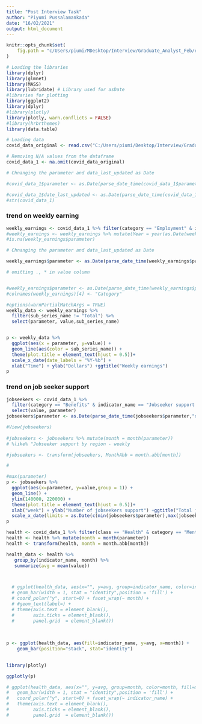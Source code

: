 ```yaml
---
title: "Post Interview Task"
author: "Piyumi Pussalamankada"
date: "16/02/2021"
output: html_document
---
```


```r
knitr::opts_chunk$set(
    fig.path = "c/Users/piumi/MDesktop/Interview/Graduate_Analyst_Feb/excel_change" #make sure you create the folder first in Windows
)
```

```r
# Loading the libraries
library(dplyr)
library(glmnet)
library(MASS)
library(lubridate) # Library used for asDate
#libraries for plotting 
library(ggplot2)
library(dplyr)
#library(plotly)
library(plotly, warn.conflicts = FALSE)
#library(hrbrthemes)
library(data.table)
```

```r
# Loading data
covid_data_original <- read.csv("C:/Users/piumi/Desktop/Interview/Graduate_Analyst_Feb/Covid.csv")
```

```r

# Removing N/A values from the dataframe
covid_data_1 <- na.omit(covid_data_original)

# Chnanging the parameter and data_last_updated as Date

#covid_data_1$parameter <- as.Date(parse_date_time(covid_data_1$parameter,"dmy"))

#covid_data_1$date_last_updated <- as.Date(parse_date_time(covid_data_1$date_last_updated,"dmy"))
#str(covid_data_1)
```

### trend on weekly earning
```r
weekly_earnings <- covid_data_1 %>% filter(category == "Employment" & indicator_name == "Weekly median earnings (34 days)")
#weekly_earnings <- weekly_earnings %>% mutate(Year = year(as.Date(weekly_earnings$parameter)))
#is.na(weekly_earnings$parameter)

# Chnanging the parameter and data_last_updated as Date

weekly_earnings$parameter <- as.Date(parse_date_time(weekly_earnings$parameter,"dmy"))

# omitting ., * in value column


#weekly_earnings$parameter <- as.Date(parse_date_time(weekly_earnings$parameter, orders = "ymd"))
#colnames(weekly_earnings)[4] <- "Category"

#options(warnPartialMatchArgs = TRUE)
weekly_data <- weekly_earnings %>%
  filter(sub_series_name != "Total") %>%
  select(parameter, value,sub_series_name) 


p <- weekly_data %>%
  ggplot(aes(x = parameter, y=value)) +
  geom_line(aes(color = sub_series_name)) +
  theme(plot.title = element_text(hjust = 0.5))+
  scale_x_date(date_labels = "%Y-%b") +
  xlab("Time") + ylab("Dollars") +ggtitle("Weekly earnings")
p
```
### trend on job seeker support

```r

jobseekers <- covid_data_1 %>% 
  filter(category == "Benefits" & indicator_name == "Jobseeker support by region - weekly" & series_name == "Total") %>%
  select(value, parameter)
jobseekers$parameter <- as.Date(parse_date_time(jobseekers$parameter,"dmy"))

#View(jobseekers)
 
#jobseekers <- jobseekers %>% mutate(month = month(parameter))
# %like% "Jobseeker support by region - weekly

#jobseekers <- transform(jobseekers, MonthAbb = month.abb[month])

#

#max(parameter)
p <- jobseekers %>%
  ggplot(aes(x=parameter, y=value,group = 1)) +
  geom_line() +
  ylim(140000, 220000) +
  theme(plot.title = element_text(hjust = 0.5))+
  xlab("week") + ylab("Number of jobseekers support") +ggtitle("Total jobseekers support by region - weekly") +
  scale_x_date(limits = as.Date(c(min(jobseekers$parameter),max(jobseekers$parameter))))
p
```



```r
health <- covid_data_1 %>% filter(class == "Health" & category == "Mental health" & sub_series_name == "Percentage of respondents")
health <- health %>% mutate(month = month(parameter))
health <- transform(health, month = month.abb[month]) 

health_data <- health %>%
   group_by(indicator_name, month) %>%
   summarize(avg = mean(value)) 



  # ggplot(health_data, aes(x="", y=avg, group=indicator_name, color=indicator_name, fill=indicator_name)) +
  # geom_bar(width = 1, stat = "identity",position = 'fill') +
  # coord_polar("y", start=0) + facet_wrap(~ month) +
  # #geom_text(label=) +
  # theme(axis.text = element_blank(),
  #       axis.ticks = element_blank(),
  #       panel.grid  = element_blank())
  
 
 
p <- ggplot(health_data, aes(fill=indicator_name, y=avg, x=month)) + 
    geom_bar(position="stack", stat="identity") 
  

library(plotly)

ggplotly(p)

# ggplot(health_data, aes(x="", y=avg, group=month, color=month, fill=month)) +
#   geom_bar(width = 1, stat = "identity",position = 'fill') +
#   coord_polar("y", start=0) + facet_wrap(~ indicator_name) +
#   theme(axis.text = element_blank(),
#         axis.ticks = element_blank(),
#         panel.grid  = element_blank())
```





